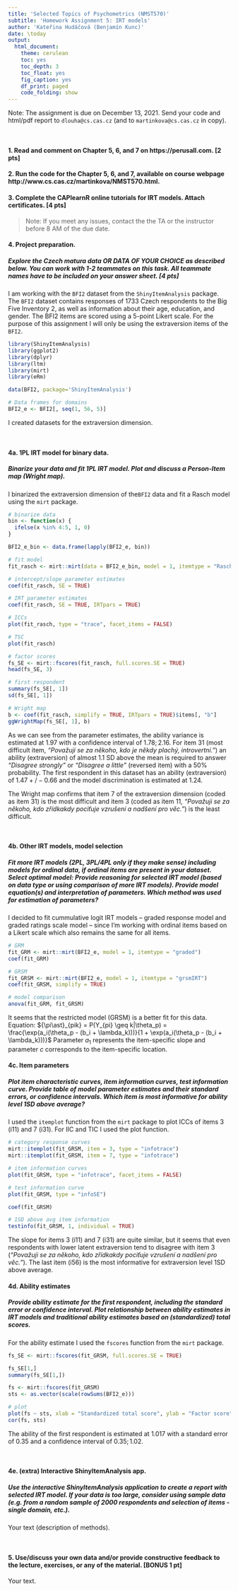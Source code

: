 ```yaml
---
title: 'Selected Topics of Psychometrics (NMST570)'
subtitle: 'Homework Assignment 5: IRT models'
author: 'Kateřina Hudáčová (Benjamín Kunc)'
date: \today
output:
  html_document:
    theme: cerulean
    toc: yes
    toc_depth: 3
    toc_float: yes
    fig_caption: yes
    df_print: paged
    code_folding: show
---
```


Note: The assignment is due on December 13, 2021. Send your code and html/pdf report to `dlouha@cs.cas.cz` (and to `martinkova@cs.cas.cz` in copy).

</br>

#### 1. Read and comment on Chapter 5, 6, and 7 on https://perusall.com. [2 pts]

#### 2. Run the code for the Chapter 5, 6, and 7, available on course webpage http://www.cs.cas.cz/martinkova/NMST570.html.

#### 3. Complete the CAPlearnR online tutorials for IRT models. Attach certificates. [4 pts] 
> Note: If you meet any issues, contact the the TA or the instructor before 8 AM of the due date.

#### 4. Project preparation.
##### Explore the Czech matura data OR DATA OF YOUR CHOICE as described below. You can work with 1-2 teammates on this task. All teammate names have to be included on your answer sheet. [4 pts]

I am working with the `BFI2` dataset from the `ShinyItemAnalysis` package. The `BFI2` dataset contains responses of $1733$ Czech respondents to the Big Five Inventory 2, as well as information about their age, education, and gender. The BFI2 items are scored using a 5-point Likert scale. For the purpose of this assignment I will only be using the extraversion items of the `BFI2`.

```r
library(ShinyItemAnalysis)
library(ggplot2)
library(dplyr)
library(ltm)
library(mirt)
library(eRm)
```


```r
data(BFI2, package='ShinyItemAnalysis')

# Data frames for domains
BFI2_e <- BFI2[, seq(1, 56, 5)]
```

I created datasets for the extraversion dimension.

</br>

#### 4a. 1PL IRT model for binary data. 
##### Binarize your data and fit 1PL IRT model. Plot and discuss a Person-Item map (Wright map). 

I binarized the extraversion dimension of the`BFI2` data and fit a Rasch model using the `mirt` package. 

```r
# binarize data
bin <- function(x) {
  ifelse(x %in% 4:5, 1, 0)
}

BFI2_e_bin <- data.frame(lapply(BFI2_e, bin))

# fit model
fit_rasch <- mirt::mirt(data = BFI2_e_bin, model = 1, itemtype = "Rasch", SE = TRUE)

# intercept/slope parameter estimates
coef(fit_rasch, SE = TRUE)

# IRT parameter estimates
coef(fit_rasch, SE = TRUE, IRTpars = TRUE)

# ICCs
plot(fit_rasch, type = "trace", facet_items = FALSE)

# TSC
plot(fit_rasch)

# factor scores
fs_SE <- mirt::fscores(fit_rasch, full.scores.SE = TRUE)
head(fs_SE, 3)

# first respondent
summary(fs_SE[, 1])
sd(fs_SE[, 1])

# Wright map
b <- coef(fit_rasch, simplify = TRUE, IRTpars = TRUE)$items[, "b"]
ggWrightMap(fs_SE[, 1], b)
```

As we can see from the parameter estimates, the ability variance is estimated at $1.97$ with a confidence interval of $1.78; 2.16$. For item 31 (most difficult item, *"Považuji se za někoho, kdo je někdy plachý, introvertní."*) an ability (extraversion) of almost 1.1 SD above the mean is required to answer *"Disagree strongly"* or *"Disagree a little"* (reversed item) with a $50\%$ probability. The first respondent in this dataset has an ability (extraversion) of $1.47 + / - 0.66$ and the model discrimination is estimated at $1.24$.
</br>

The Wright map confirms that item 7 of the extraversion dimension (coded as item 31) is the most difficult and item 3 (coded as item 11, *"Považuji se za někoho, kdo zřídkakdy pociťuje vzrušení a nadšení pro věc."*) is the least difficult.

</br>

#### 4b. Other IRT models, model selection 
##### Fit more IRT models (2PL, 3PL/4PL only if they make sense) including models for ordinal data, if ordinal items are present in your dataset. Select optimal model: Provide reasoning for selected IRT model (based on data type or using comparison of more IRT models). Provide model equation(s) and interpretation of parameters. Which method was used for estimation of parameters? 

I decided to fit cummulative logit IRT models -- graded response model and graded ratings scale model -- since I'm working with ordinal items based on a Likert scale which also remains the same for all items.

```r
# GRM
fit_GRM <- mirt::mirt(BFI2_e, model = 1, itemtype = "graded")
coef(fit_GRM)

# GRSM
fit_GRSM <- mirt::mirt(BFI2_e, model = 1, itemtype = "grsmIRT")
coef(fit_GRSM, simplify = TRUE)

# model comparison
anova(fit_GRM, fit_GRSM)
```

It seems that the restricted model (GRSM) is a better fit for this data.
Equation: ${\pi\ast}_{pik} = P(Y_{pi} \geq k|\theta_p) = \frac{\exp(a_i(\theta_p - (b_i + \lambda_k)))}{1 + \exp(a_i(\theta_p - (b_i + \lambda_k)))}$
Parameter $a_1$ represents the item-specific slope and parameter $c$ corresponds to the item-specific location.
</br>

#### 4c. Item parameters
##### Plot item characteristic curves, item information curves, test information curve. Provide table of model parameter estimates and their standard errors, or confidence intervals. Which item is most informative for ability level 1SD above average?

I used the `itemplot` function from the `mirt` package to plot ICCs of items 3 (i11) and 7 (i31). For IIC and TIC I used the plot function.

```r
# category response curves
mirt::itemplot(fit_GRSM, item = 3, type = "infotrace")
mirt::itemplot(fit_GRSM, item = 7, type = "infotrace")

# item information curves
plot(fit_GRSM, type = "infotrace", facet_items = FALSE)

# test information curve
plot(fit_GRSM, type = "infoSE")

coef(fit_GRSM)

# 1SD above avg item information
testinfo(fit_GRSM, 1, individual = TRUE)
```

The slope for items 3 (i11) and 7 (i31) are quite similar, but it seems that even respondents with lower latent extraversion tend to disagree with item 3 (*"Považuji se za někoho, kdo zřídkakdy pociťuje vzrušení a nadšení pro věc."*). The last item (i56) is the most informative for extraversion level 1SD above average.
</br>

#### 4d. Ability estimates
##### Provide ability estimate for the first respondent, including the standard error or confidence interval. Plot relationship between ability estimates in IRT models and traditional ability estimates based on (standardized) total scores.

For the ability estimate I used the `fscores` function from the `mirt` package.

```r
fs_SE <- mirt::fscores(fit_GRSM, full.scores.SE = TRUE)

fs_SE[1,]
summary(fs_SE[1,])

fs <- mirt::fscores(fit_GRSM)
sts <- as.vector(scale(rowSums(BFI2_e)))

# plot
plot(fs ~ sts, xlab = "Standardized total score", ylab = "Factor score")
cor(fs, sts)

```

The ability of the first respondent is estimated at $1.017$ with a standard error of $0.35$ and a confidence interval of $0.35; 1.02$.

</br>

#### 4e. (extra) Interactive ShinyItemAnalysis app.
##### Use the interactive ShinyItemAnalysis application to create a report with selected IRT model. If your data is too large, consider using sample data (e.g. from a random sample of 2000 respondents and selection of items - single domain, etc.).

Your text (description of methods).

</br>


#### 5. Use/discuss your own data and/or provide constructive feedback to the lecture, exercises, or any of the material. [BONUS 1 pt]

Your text.

</br>
